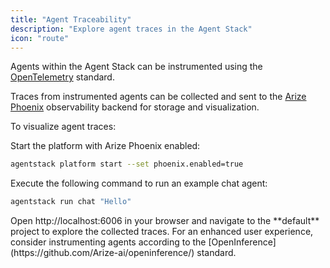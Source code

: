 ```yaml
---
title: "Agent Traceability"
description: "Explore agent traces in the Agent Stack"
icon: "route"
---
```


Agents within the Agent Stack can be instrumented using the [OpenTelemetry](https://opentelemetry.io/) standard.

Traces from instrumented agents can be collected and sent to the [Arize Phoenix](https://phoenix.arize.com/) observability backend for storage and visualization.

To visualize agent traces:

<Steps>
   <Step title="Enable Arize Phoenix">

Start the platform with Arize Phoenix enabled:

```sh
agentstack platform start --set phoenix.enabled=true
```

   </Step>
   <Step title="Run an instrumented agent">

Execute the following command to run an example chat agent:

```sh
agentstack run chat "Hello"
```

   </Step>
   <Step title="View traces in Phoenix GUI">
      Open http://localhost:6006 in your browser and navigate to the **default** project to explore the collected traces.
   </Step>
</Steps>

<Tip>
  For an enhanced user experience, consider instrumenting agents according to
  the [OpenInference](https://github.com/Arize-ai/openinference/) standard.
</Tip>

